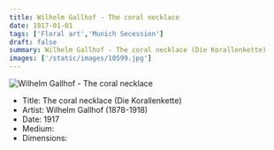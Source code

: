 ```yaml
---
title: Wilhelm Gallhof - The coral necklace
date: 1917-01-01
tags: ['Floral art','Munich Secession']
draft: false
summary: Wilhelm Gallhof - The coral necklace (Die Korallenkette)
images: ['/static/images/10599.jpg']
---
```


![Wilhelm Gallhof - The coral necklace](/static/images/10599.jpg)

* Title: The coral necklace (Die Korallenkette)
* Artist: Wilhelm Gallhof (1878-1918)
* Date: 1917
* Medium: 
* Dimensions: 



